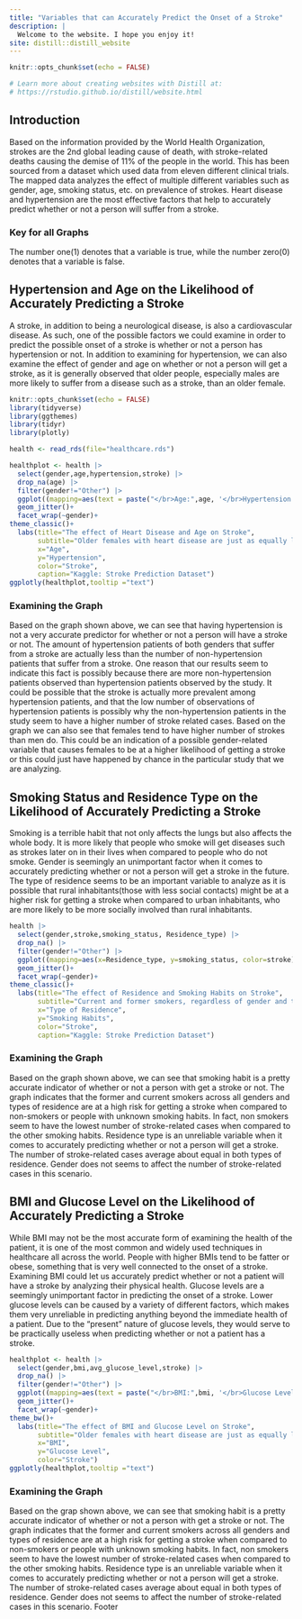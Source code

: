 ```yaml
---
title: "Variables that can Accurately Predict the Onset of a Stroke"
description: |
  Welcome to the website. I hope you enjoy it!
site: distill::distill_website
---
```


```r
knitr::opts_chunk$set(echo = FALSE)

# Learn more about creating websites with Distill at:
# https://rstudio.github.io/distill/website.html

```
## Introduction
Based on the information provided by the World Health Organization, strokes are the 2nd global leading cause of death, with stroke-related deaths causing the demise of 11% of the people in the world. This has been sourced from a dataset which used data from eleven different clinical trials. The mapped data analyzes the effect of multiple different variables such as gender, age, smoking status, etc. on prevalence of strokes. Heart disease and hypertension are the most effective factors that help to accurately predict whether or not a person will suffer from a stroke.

### Key for all Graphs
The number one(1) denotes that a variable is true, while the number zero(0) denotes that a variable is false.

## Hypertension and Age on the Likelihood of Accurately Predicting a Stroke
A stroke, in addition to being a neurological disease, is also a cardiovascular disease. As such, one of the possible factors we could examine in order to predict the possible onset of a stroke is whether or not a person has hypertension or not. In addition to examining for hypertension, we can also examine the effect of gender and age on whether or not a person will get a stroke, as it is generally observed that older people, especially males are more likely to suffer from a disease such as a stroke, than an older female.

```r
knitr::opts_chunk$set(echo = FALSE)
library(tidyverse)
library(ggthemes)
library(tidyr)
library(plotly)
```

```r
health <- read_rds(file="healthcare.rds")
```

```r
healthplot <- health |> 
  select(gender,age,hypertension,stroke) |> 
  drop_na(age) |> 
  filter(gender!="Other") |> 
  ggplot((mapping=aes(text = paste("</br>Age:",age, '</br>Hypertension:',hypertension,"</br>Stroke:",stroke), x=age,y=as.factor(hypertension),color=as.factor(stroke))))+
  geom_jitter()+
  facet_wrap(~gender)+
theme_classic()+
  labs(title="The effect of Heart Disease and Age on Stroke",
       subtitle="Older females with heart disease are just as equally likely as older females without heart disease to get a stroke!",
       x="Age",
       y="Hypertension",
       color="Stroke",
       caption="Kaggle: Stroke Prediction Dataset")
ggplotly(healthplot,tooltip ="text")
```

### Examining the Graph
Based on the graph shown above, we can see that having hypertension is not a very accurate predictor for whether or not a person will have a stroke or not. The amount of hypertension patients of both genders that suffer from a stroke are actually less than the number of non-hypertension patients that suffer from a stroke. One reason that our results seem to indicate this fact is possibly because there are more non-hypertension patients observed than hypertension patients observed by the study. It could be possible that the stroke is actually more prevalent among hypertension patients, and that the low number of observations of hypertension patients is possibly why the non-hypertension patients in the study seem to have a higher number of stroke related cases. Based on the graph we can also see that females tend to have higher number of strokes than men do. This could be an indication of a possible gender-related variable that causes females to be at a higher likelihood of getting a stroke or this could just have happened by chance in the particular study that we are analyzing.

## Smoking Status and Residence Type on the Likelihood of Accurately Predicting a Stroke
Smoking is a terrible habit that not only affects the lungs but also affects the whole body. It is more likely that people who smoke will get diseases such as strokes later on in their lives when compared to people who do not smoke. Gender is seemingly an unimportant factor when it comes to accurately predicting whether or not a person will get a stroke in the future. The type of residence seems to be an important variable to analyze as it is possible that rural inhabitants(those with less social contacts) might be at a higher risk for getting a stroke when compared to urban inhabitants, who are more likely to be more socially involved than rural inhabitants.

```r
health |> 
  select(gender,stroke,smoking_status, Residence_type) |> 
  drop_na() |> 
  filter(gender!="Other") |> 
  ggplot((mapping=aes(x=Residence_type, y=smoking_status, color=stroke)))+
  geom_jitter()+
  facet_wrap(~gender)+
theme_classic()+
  labs(title="The effect of Residence and Smoking Habits on Stroke",
       subtitle="Current and former smokers, regardless of gender and type of residence, are more likely to get a stroke than non-smokers and people with an unknown smoking status",
       x="Type of Residence",
       y="Smoking Habits",
       color="Stroke",
       caption="Kaggle: Stroke Prediction Dataset")
```

### Examining the Graph
Based on the graph shown above, we can see that smoking habit is a pretty accurate indicator of whether or not a person with get a stroke or not. The graph indicates that the former and current smokers across all genders and types of residence are at a high risk for getting a stroke when compared to non-smokers or people with unknown smoking habits. In fact, non smokers seem to have the lowest number of stroke-related cases when compared to the other smoking habits. Residence type is an unreliable variable when it comes to accurately predicting whether or not a person will get a stroke. The number of stroke-related cases average about equal in both types of residence. Gender does not seems to affect the number of stroke-related cases in this scenario.

## BMI and Glucose Level on the Likelihood of Accurately Predicting a Stroke
While BMI may not be the most accurate form of examining the health of the patient, it is one of the most common and widely used techniques in healthcare all across the world. People with higher BMIs tend to be fatter or obese, something that is very well connected to the onset of a stroke. Examining BMI could let us accurately predict whether or not a patient will have a stroke by analyzing their physical health. Glucose levels are a seemingly unimportant factor in predicting the onset of a stroke. Lower glucose levels can be caused by a variety of different factors, which makes them very unreliable in predicting anything beyond the immediate health of a patient. Due to the "present" nature of glucose levels, they would serve to be practically useless when predicting whether or not a patient has a stroke.

```r
healthplot <- health |> 
  select(gender,bmi,avg_glucose_level,stroke) |> 
  drop_na() |> 
  filter(gender!="Other") |> 
  ggplot((mapping=aes(text = paste("</br>BMI:",bmi, '</br>Glucose Level:',avg_glucose_level,"</br>Stroke:",stroke), x=bmi,y=avg_glucose_level,color=as.factor(stroke))))+
  geom_jitter()+
  facet_wrap(~gender)+
theme_bw()+
  labs(title="The effect of BMI and Glucose Level on Stroke",
       subtitle="Older females with heart disease are just as equally likely as older females without heart disease to get a stroke!",
       x="BMI",
       y="Glucose Level",
       color="Stroke")
ggplotly(healthplot,tooltip ="text")
```

### Examining the Graph
Based on the grap shown above, we can see that smoking habit is a pretty accurate indicator of whether or not a person with get a stroke or not. The graph indicates that the former and current smokers across all genders and types of residence are at a high risk for getting a stroke when compared to non-smokers or people with unknown smoking habits. In fact, non smokers seem to have the lowest number of stroke-related cases when compared to the other smoking habits. Residence type is an unreliable variable when it comes to accurately predicting whether or not a person will get a stroke. The number of stroke-related cases average about equal in both types of residence. Gender does not seems to affect the number of stroke-related cases in this scenario.
Footer
